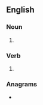 ==English==

===Noun===
{{head|en|noun form}}

# {{plural of|en|downgrade}}

===Verb===
{{head|en|verb form}}

# {{en-third-person singular of|downgrade}}

===Anagrams===
* {{anagrams|en|a=addegnorsw|dog wardens}}